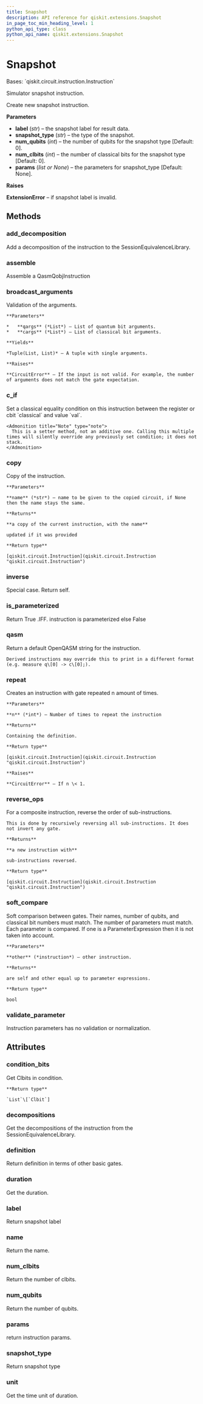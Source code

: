 ```yaml
---
title: Snapshot
description: API reference for qiskit.extensions.Snapshot
in_page_toc_min_heading_level: 1
python_api_type: class
python_api_name: qiskit.extensions.Snapshot
---
```


# Snapshot

<Class id="qiskit.extensions.Snapshot" isDedicatedPage={true} github="https://github.com/qiskit/qiskit/tree/stable/0.20/qiskit/extensions/simulator/snapshot.py" signature="Snapshot(label, snapshot_type='statevector', num_qubits=0, num_clbits=0, params=None)" modifiers="class">
  Bases: `qiskit.circuit.instruction.Instruction`

  Simulator snapshot instruction.

  Create new snapshot instruction.

  **Parameters**

  *   **label** (*str*) – the snapshot label for result data.
  *   **snapshot\_type** (*str*) – the type of the snapshot.
  *   **num\_qubits** (*int*) – the number of qubits for the snapshot type \[Default: 0].
  *   **num\_clbits** (*int*) – the number of classical bits for the snapshot type \[Default: 0].
  *   **params** (*list or None*) – the parameters for snapshot\_type \[Default: None].

  **Raises**

  **ExtensionError** – if snapshot label is invalid.

  ## Methods

  ### add\_decomposition

  <Function id="qiskit.extensions.Snapshot.add_decomposition" signature="Snapshot.add_decomposition(decomposition)">
    Add a decomposition of the instruction to the SessionEquivalenceLibrary.
  </Function>

  ### assemble

  <Function id="qiskit.extensions.Snapshot.assemble" signature="Snapshot.assemble()">
    Assemble a QasmQobjInstruction
  </Function>

  ### broadcast\_arguments

  <Function id="qiskit.extensions.Snapshot.broadcast_arguments" signature="Snapshot.broadcast_arguments(qargs, cargs)">
    Validation of the arguments.

    **Parameters**

    *   **qargs** (*List*) – List of quantum bit arguments.
    *   **cargs** (*List*) – List of classical bit arguments.

    **Yields**

    *Tuple(List, List)* – A tuple with single arguments.

    **Raises**

    **CircuitError** – If the input is not valid. For example, the number of arguments does not match the gate expectation.
  </Function>

  ### c\_if

  <Function id="qiskit.extensions.Snapshot.c_if" signature="Snapshot.c_if(classical, val)">
    Set a classical equality condition on this instruction between the register or cbit `classical` and value `val`.

    <Admonition title="Note" type="note">
      This is a setter method, not an additive one. Calling this multiple times will silently override any previously set condition; it does not stack.
    </Admonition>
  </Function>

  ### copy

  <Function id="qiskit.extensions.Snapshot.copy" signature="Snapshot.copy(name=None)">
    Copy of the instruction.

    **Parameters**

    **name** (*str*) – name to be given to the copied circuit, if None then the name stays the same.

    **Returns**

    **a copy of the current instruction, with the name**

    updated if it was provided

    **Return type**

    [qiskit.circuit.Instruction](qiskit.circuit.Instruction "qiskit.circuit.Instruction")
  </Function>

  ### inverse

  <Function id="qiskit.extensions.Snapshot.inverse" signature="Snapshot.inverse()">
    Special case. Return self.
  </Function>

  ### is\_parameterized

  <Function id="qiskit.extensions.Snapshot.is_parameterized" signature="Snapshot.is_parameterized()">
    Return True .IFF. instruction is parameterized else False
  </Function>

  ### qasm

  <Function id="qiskit.extensions.Snapshot.qasm" signature="Snapshot.qasm()">
    Return a default OpenQASM string for the instruction.

    Derived instructions may override this to print in a different format (e.g. measure q\[0] -> c\[0];).
  </Function>

  ### repeat

  <Function id="qiskit.extensions.Snapshot.repeat" signature="Snapshot.repeat(n)">
    Creates an instruction with gate repeated n amount of times.

    **Parameters**

    **n** (*int*) – Number of times to repeat the instruction

    **Returns**

    Containing the definition.

    **Return type**

    [qiskit.circuit.Instruction](qiskit.circuit.Instruction "qiskit.circuit.Instruction")

    **Raises**

    **CircuitError** – If n \< 1.
  </Function>

  ### reverse\_ops

  <Function id="qiskit.extensions.Snapshot.reverse_ops" signature="Snapshot.reverse_ops()">
    For a composite instruction, reverse the order of sub-instructions.

    This is done by recursively reversing all sub-instructions. It does not invert any gate.

    **Returns**

    **a new instruction with**

    sub-instructions reversed.

    **Return type**

    [qiskit.circuit.Instruction](qiskit.circuit.Instruction "qiskit.circuit.Instruction")
  </Function>

  ### soft\_compare

  <Function id="qiskit.extensions.Snapshot.soft_compare" signature="Snapshot.soft_compare(other)">
    Soft comparison between gates. Their names, number of qubits, and classical bit numbers must match. The number of parameters must match. Each parameter is compared. If one is a ParameterExpression then it is not taken into account.

    **Parameters**

    **other** (*instruction*) – other instruction.

    **Returns**

    are self and other equal up to parameter expressions.

    **Return type**

    bool
  </Function>

  ### validate\_parameter

  <Function id="qiskit.extensions.Snapshot.validate_parameter" signature="Snapshot.validate_parameter(parameter)">
    Instruction parameters has no validation or normalization.
  </Function>

  ## Attributes

  ### condition\_bits

  <Attribute id="qiskit.extensions.Snapshot.condition_bits">
    Get Clbits in condition.

    **Return type**

    `List`\[`Clbit`]
  </Attribute>

  ### decompositions

  <Attribute id="qiskit.extensions.Snapshot.decompositions">
    Get the decompositions of the instruction from the SessionEquivalenceLibrary.
  </Attribute>

  ### definition

  <Attribute id="qiskit.extensions.Snapshot.definition">
    Return definition in terms of other basic gates.
  </Attribute>

  ### duration

  <Attribute id="qiskit.extensions.Snapshot.duration">
    Get the duration.
  </Attribute>

  ### label

  <Attribute id="qiskit.extensions.Snapshot.label">
    Return snapshot label
  </Attribute>

  ### name

  <Attribute id="qiskit.extensions.Snapshot.name">
    Return the name.
  </Attribute>

  ### num\_clbits

  <Attribute id="qiskit.extensions.Snapshot.num_clbits">
    Return the number of clbits.
  </Attribute>

  ### num\_qubits

  <Attribute id="qiskit.extensions.Snapshot.num_qubits">
    Return the number of qubits.
  </Attribute>

  ### params

  <Attribute id="qiskit.extensions.Snapshot.params">
    return instruction params.
  </Attribute>

  ### snapshot\_type

  <Attribute id="qiskit.extensions.Snapshot.snapshot_type">
    Return snapshot type
  </Attribute>

  ### unit

  <Attribute id="qiskit.extensions.Snapshot.unit">
    Get the time unit of duration.
  </Attribute>
</Class>


